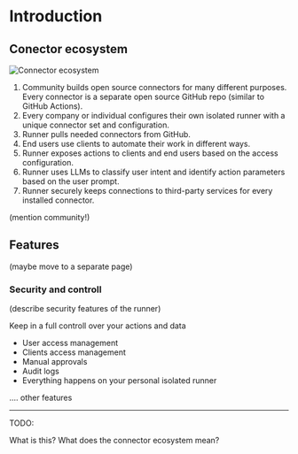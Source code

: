 # Introduction

## Conector ecosystem

![Connector ecosystem](/img/connery_connector_ecosystem_diagram.jpeg)

1. Community builds open source connectors for many different purposes.
Every connector is a separate open source GitHub repo (similar to GitHub Actions).
2. Every company or individual configures their own isolated runner with a unique connector set and configuration. 
3. Runner pulls needed connectors from GitHub.
4. End users use clients to automate their work in different ways.
5. Runner exposes actions to clients and end users based on the access configuration.
6. Runner uses LLMs to classify user intent and identify action parameters based on the user prompt.
7. Runner securely keeps connections to third-party services for every installed connector.

(mention community!)

## Features

(maybe move to a separate page)

### Security and controll

(describe security features of the runner)

Keep in a full controll over your actions and data

- User access management
- Clients access management
- Manual approvals
- Audit logs
- Everything happens on your personal isolated runner


.... other features

---

TODO:

What is this?
What does the connector ecosystem mean?
